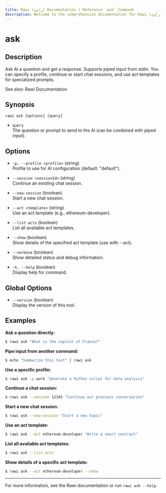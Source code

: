```yaml
---
title: Rawi (راوي) Documentation | Reference `ask` Command
description: Welcome to the comprehensive documentation for Rawi (راوي), a developer-friendly AI-powered CLI tool for your terminal.
---
```


# ask

## Description

Ask AI a question and get a response. Supports piped input from stdin. You can specify a profile, continue or start chat sessions, and use act templates for specialized prompts.

See also: Rawi Documentation

## Synopsis

```
rawi ask [options] [query]
```

- `query`  
  The question or prompt to send to the AI (can be combined with piped input).

## Options

- `-p, --profile <profile>` (string)  
  Profile to use for AI configuration (default: "default").

- `--session <sessionId>` (string)  
  Continue an existing chat session.

- `--new-session` (boolean)  
  Start a new chat session.

- `--act <template>` (string)  
  Use an act template (e.g., ethereum-developer).

- `--list-acts` (boolean)  
  List all available act templates.

- `--show` (boolean)  
  Show details of the specified act template (use with --act).

- `--verbose` (boolean)  
  Show detailed status and debug information.

- `-h, --help` (boolean)  
  Display help for command.

## Global Options

- `--version` (boolean)  
  Display the version of this tool.

## Examples

**Ask a question directly:**

```bash
$ rawi ask "What is the capital of France?"
```

**Pipe input from another command:**

```bash
$ echo "Summarize this text" | rawi ask
```

**Use a specific profile:**

```bash
$ rawi ask -p work "Generate a Python script for data analysis"
```

**Continue a chat session:**

```bash
$ rawi ask --session 12345 "Continue our previous conversation"
```

**Start a new chat session:**

```bash
$ rawi ask --new-session "Start a new topic"
```

**Use an act template:**

```bash
$ rawi ask --act ethereum-developer "Write a smart contract"
```

**List all available act templates:**

```bash
$ rawi ask --list-acts
```

**Show details of a specific act template:**

```bash
$ rawi ask --act ethereum-developer --show
```

---

For more information, see the Rawi documentation or run `rawi ask --help`.
